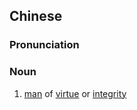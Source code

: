 {{also|贞士}}
==Chinese==
{{zh-forms|s=贞士}}

===Pronunciation===
{{zh-pron
|m=zhēnshì
|c=zing1 si6
|cat=n
}}

===Noun===
{{zh-noun}}

# [[man]] of [[virtue]] or [[integrity]]